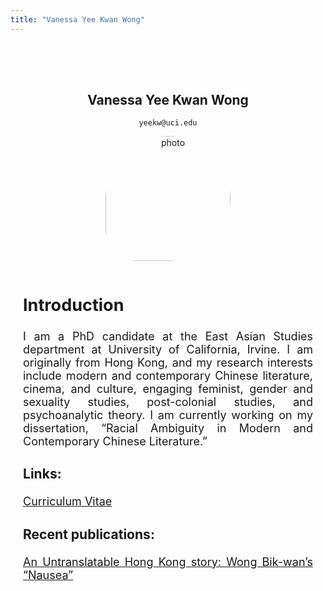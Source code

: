 ```yaml
---
title: "Vanessa Yee Kwan Wong"
---
```


<style type="text/css">
.title {
  display: none;
}
img {
  border-radius: 200px 200px 200px 100px;
}

</style>

<div class="row" style="text-align: center; padding-top: 50px; padding-right: 20px;padding-left: 20px">

# Vanessa Yee Kwan Wong

`yeekw@uci.edu`

<img src="img/ykw_img.jpg" alt="photo" width="200" height="200" style="float:center">

</div>

<div class="row" style="text-align: justify; text-justify: inter-word;  padding-top: 2px;padding-right: 20px;padding-left: 20px; font-size: 18px">

## Introduction

I am a PhD candidate at the East Asian Studies department at University of California, Irvine. I am originally from Hong Kong, and my research interests include modern and contemporary Chinese literature, cinema, and culture, engaging feminist, gender and sexuality studies, post-colonial studies, and psychoanalytic theory. I am currently working on my dissertation, “Racial Ambiguity in Modern and Contemporary Chinese Literature.”


### Links:

[Curriculum Vitae](pdf/yeekw_cv.pdf)

### Recent publications:

[An Untranslatable Hong Kong story: Wong Bik-wan’s “Nausea”](pdf/untranslatable_nausea.pdf)

</div>

